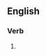 ==English==

===Verb===
{{head|en|present participle}}

# {{present participle of|repristinate|lang=en|nocat=1}}